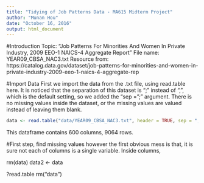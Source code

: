 ```yaml
---
title: "Tidying of Job Patterns Data - MA615 Midterm Project"
author: "Munan Hou"
date: "October 16, 2016"
output: html_document
---
```

#Introduction
Topic: "Job Patterns For Minorities And Women In Private Industry, 2009 EEO-1 NAICS-4 Aggregate Report"
File name: YEAR09_CBSA_NAC3.txt
Resource from: 
https://catalog.data.gov/dataset/job-patterns-for-minorities-and-women-in-private-industry-2009-eeo-1-naics-4-aggregate-rep

#Import Data
First we import the data from the .txt file, using read.table here. It is noticed that the separation of this dataset is ";" instead of ",", which is the default setting, so we added the "sep = ";" argument. There is no missing values inside the dataset, or the missing values are valued instead of leaving them blank.
```r
data <- read.table("data/YEAR09_CBSA_NAC3.txt", header = TRUE, sep = ";", quote = "", dec = ".", fill = TRUE)
```
This dataframe contains 600 columns, 9064 rows.

#First step, find missing values
however the first obvious mess is that, it is sure not each of columns is a single variable. Inside columns, 

rm(data)
data2 <- data



?read.table
rm("data")















































